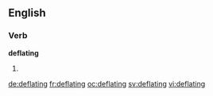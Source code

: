 ==English==

===Verb===
'''deflating'''

# {{present participle of|deflate}}

[[de:deflating]]
[[fr:deflating]]
[[oc:deflating]]
[[sv:deflating]]
[[vi:deflating]]